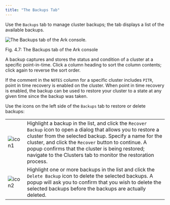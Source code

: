 ```yaml
---
title: "The Backups Tab"
---
```


<div id="ark_backups_tab" class="registered_link"></div>

Use the `Backups` tab to manage cluster backups; the tab displays a list of the available backups.

![*The Backups tab of the Ark console.*](images/backups_tab.png)

Fig. 4.7: The Backups tab of the Ark console

A backup captures and stores the status and condition of a cluster at a specific point-in-time. Click a column heading to sort the column contents; click again to reverse the sort order.

If the comment in the `NOTES` column for a specific cluster includes `PITR`, point in time recovery is enabled on the cluster. When point in time recovery is enabled, the backup can be used to restore your cluster to a state at any given time since the backup was taken.

Use the icons on the left side of the `Backups` tab to restore or delete backups:

|                                          |                                                                                                                                                                                                                                                                                                                                                       |
| ---------------------------------------- | ----------------------------------------------------------------------------------------------------------------------------------------------------------------------------------------------------------------------------------------------------------------------------------------------------------------------------------------------------- |
| ![icon1](images/recover_backup_icon.png) | Highlight a backup in the list, and click the `Recover Backup` icon to open a dialog that allows you to restore a cluster from the selected backup. Specify a name for the cluster, and click the `Recover` button to continue. A popup confirms that the cluster is being restored; navigate to the Clusters tab to monitor the restoration process. |
| ![icon2](images/delete_backup_icon.png)  | Highlight one or more backups in the list and click the `Delete Backup` icon to delete the selected backups. A popup will ask you to confirm that you wish to delete the selected backups before the backups are actually deleted.                                                                                                                    |

